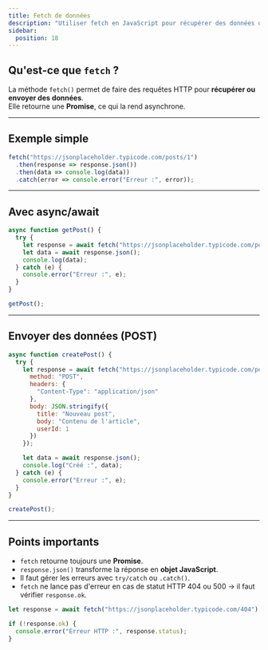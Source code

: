 ```yaml
---
title: Fetch de données
description: "Utiliser fetch en JavaScript pour récupérer des données depuis une API."
sidebar:
  position: 18
---
```


## Qu'est-ce que `fetch` ?

La méthode `fetch()` permet de faire des requêtes HTTP pour **récupérer ou envoyer des données**.  
Elle retourne une **Promise**, ce qui la rend asynchrone.

---

## Exemple simple

```js
fetch("https://jsonplaceholder.typicode.com/posts/1")
  .then(response => response.json())
  .then(data => console.log(data))
  .catch(error => console.error("Erreur :", error));
```

---

## Avec async/await

```js
async function getPost() {
  try {
    let response = await fetch("https://jsonplaceholder.typicode.com/posts/1");
    let data = await response.json();
    console.log(data);
  } catch (e) {
    console.error("Erreur :", e);
  }
}

getPost();
```

---

## Envoyer des données (POST)

```js
async function createPost() {
  try {
    let response = await fetch("https://jsonplaceholder.typicode.com/posts", {
      method: "POST",
      headers: {
        "Content-Type": "application/json"
      },
      body: JSON.stringify({
        title: "Nouveau post",
        body: "Contenu de l'article",
        userId: 1
      })
    });

    let data = await response.json();
    console.log("Créé :", data);
  } catch (e) {
    console.error("Erreur :", e);
  }
}

createPost();
```

---

## Points importants

- `fetch` retourne toujours une **Promise**.  
- `response.json()` transforme la réponse en **objet JavaScript**.  
- Il faut gérer les erreurs avec `try/catch` ou `.catch()`.  
- `fetch` ne lance pas d'erreur en cas de statut HTTP 404 ou 500 → il faut vérifier `response.ok`.  

```js
let response = await fetch("https://jsonplaceholder.typicode.com/404");

if (!response.ok) {
  console.error("Erreur HTTP :", response.status);
}
```

